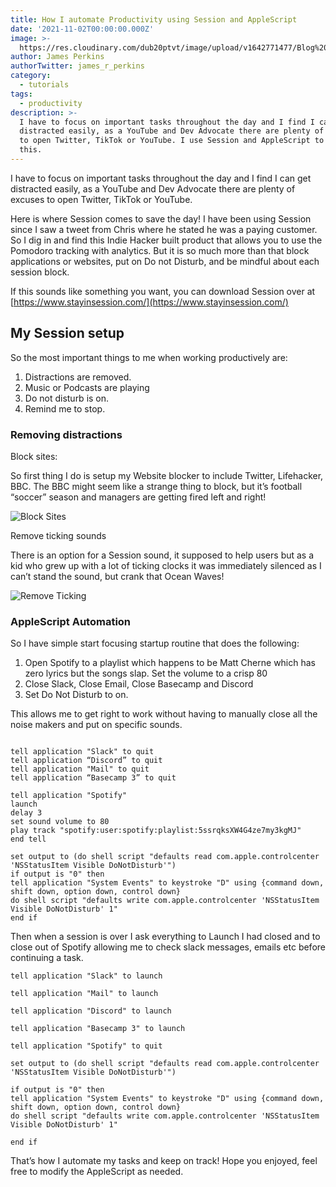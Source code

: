 ```yaml
---
title: How I automate Productivity using Session and AppleScript
date: '2021-11-02T00:00:00.000Z'
image: >-
  https://res.cloudinary.com/dub20ptvt/image/upload/v1642771477/Blog%20Posts/ap0llteoc9vvmetmpjxq.webp
author: James Perkins
authorTwitter: james_r_perkins
category:
  - tutorials
tags:
  - productivity
description: >-
  I have to focus on important tasks throughout the day and I find I can get
  distracted easily, as a YouTube and Dev Advocate there are plenty of excuses
  to open Twitter, TikTok or YouTube. I use Session and AppleScript to automate
  this.
---
```


I have to focus on important tasks throughout the day and I find I can get distracted easily, as a YouTube and Dev Advocate there are plenty of excuses to open Twitter, TikTok or YouTube.

Here is where Session comes to save the day! I have been using Session since I saw a tweet from Chris where he stated he was a paying customer. So I dig in and find this Indie Hacker built product that allows you to use the Pomodoro tracking with analytics. But it is so much more than that block applications or websites, put on Do not Disturb, and be mindful about each session block.

If this sounds like something you want, you can download Session over at [https://www.stayinsession.com/](https://www.stayinsession.com/)

## My Session setup

So the most important things to me when working productively are:

1.  Distractions are removed.
2.  Music or Podcasts are playing
3.  Do not disturb is on.
4.  Remind me to stop.

<newsletter/>

### Removing distractions

Block sites:

So first thing I do is setup my Website blocker to include Twitter, Lifehacker, BBC. The BBC might seem like a strange thing to block, but it’s football “soccer” season and managers are getting fired left and right!

![Block Sites](https://res.craft.do/user/full/c67cad1b-6dc6-4909-0f8e-19d468ba9fd4/doc/59247533-AA5E-4201-918F-7D232B9F4091/3C29A0B1-53F0-485A-B34C-3648672267CF\_2/CleanShot%202021-11-01%20at%2015.10.58.png "")

Remove ticking sounds

There is an option for a Session sound, it supposed to help users but as a kid who grew up with a lot of ticking clocks it was immediately silenced as I can’t stand the sound, but crank that Ocean Waves!

![Remove Ticking](https://res.craft.do/user/full/c67cad1b-6dc6-4909-0f8e-19d468ba9fd4/doc/59247533-AA5E-4201-918F-7D232B9F4091/32956A04-5E62-4783-9FE9-0F3189CCD1D0\_2/CleanShot%202021-11-01%20at%2015.14.03.png "")

### AppleScript Automation

So I have simple start focusing startup routine that does the following:

1.  Open Spotify to a playlist which happens to be Matt Cherne which has zero lyrics but the songs slap. Set the volume to a crisp 80
2.  Close Slack, Close Email, Close Basecamp and Discord
3.  Set Do Not Disturb to on.

This allows me to get right to work without having to manually close all the noise makers and put on specific sounds.

```shell

tell application "Slack" to quit
tell application “Discord” to quit
tell application "Mail" to quit
tell application “Basecamp 3” to quit

tell application "Spotify"
launch
delay 3
set sound volume to 80
play track "spotify:user:spotify:playlist:5ssrqksXW4G4ze7my3kgMJ"
end tell

set output to (do shell script "defaults read com.apple.controlcenter 'NSStatusItem Visible DoNotDisturb'")
if output is "0" then
tell application "System Events" to keystroke "D" using {command down, shift down, option down, control down}
do shell script "defaults write com.apple.controlcenter 'NSStatusItem Visible DoNotDisturb' 1"
end if

```

Then when a session is over I ask everything to Launch I had closed and to close out of Spotify allowing me to check slack messages, emails etc before continuing a task.

```shell
tell application "Slack" to launch

tell application "Mail" to launch

tell application "Discord" to launch

tell application "Basecamp 3" to launch

tell application "Spotify" to quit

set output to (do shell script "defaults read com.apple.controlcenter 'NSStatusItem Visible DoNotDisturb'")

if output is "0" then
tell application "System Events" to keystroke "D" using {command down, shift down, option down, control down}
do shell script "defaults write com.apple.controlcenter 'NSStatusItem Visible DoNotDisturb' 1"

end if
```

That’s how I automate my tasks and keep on track! Hope you enjoyed, feel free to modify the AppleScript as needed.
